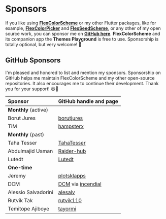 # Sponsors

If you like using [**FlexColorScheme**](https://pub.dev/packages/flex_color_scheme) or my other Flutter packages, like for example, [**FlexColorPicker**](https://pub.dev/packages/flex_color_picker) and [**FlexSeedScheme**](https://pub.dev/packages/flex_seed_scheme), or any other of my open source work, you can sponsor me on [**GitHub here**](https://github.com/sponsors/rydmike). **FlexColorScheme** and its companion app the **Themes Playground** is free to use. Sponsorship is totally optional, but very welcome! 💙

## GitHub Sponsors

I'm pleased and honored to list and mention my sponsors. Sponsorship on GitHub helps me maintain FlexColorScheme and my other open-source repositories. It also encourages me to continue their development. Thank you for your support! 😃🙏


| **Sponsor**          | **GitHub handle and page**                                            |
|:---------------------|:----------------------------------------------------------------------|
| **Monthly** (active) |                                                                       |
| Borut Jures          | [borutjures](https://github.com/borutjures)                           |
| TiM                  | [hampsterx](https://github.com/hampsterx)                             |
| **Monthly** (past)   |                                                                       |
| Taha Tesser          | [TahaTesser](https://github.com/TahaTesser)                           |
| Abdulmajid Usman     | [Raider-hub](https://github.com/Raider-hub)                           |
| Lutedt               | [Lutedt](https://github.com/Lutedt)                                   |
| **One-time**         |                                                                       |
| Jeremy               | [plotsklapps](https://github.com/plotsklapps)                         |
| DCM                  | [DCM](https://dcm.dev/) via [incendial](https://github.com/incendial) |
| Alessio Salvadorini  | [alesalv](https://github.com/alesalv)                                 |
| Rutvik Tak           | [rutvik110](https://github.com/rutvik110)                             |
| Temitope Ajiboye     | [tayormi](https://github.com/tayormi)                                 |
